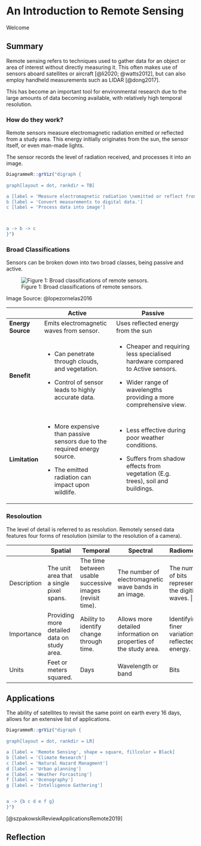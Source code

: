 # An Introduction to Remote Sensing

Welcome

## Summary

Remote sensing refers to techniques used to gather data for an object or area of interest without directly measuring it. This often makes use of sensors aboard satellites or aircraft [@li2020; @watts2012], but can also employ handheld measurements such as LIDAR [@dong2017].

This has become an important tool for environmental research due to the large amounts of data becoming available, with relatively high temporal resolution.

### How do they work?

Remote sensors measure electromagnetic radiation emitted or reflected from a study area. This energy initially originates from the sun, the sensor itself, or even man-made lights.

The sensor records the level of radiation received, and processes it into an image.

```r
DiagrammeR::grViz("digraph {
  
graph[layout = dot, rankdir = TB]

a [label = 'Measure electromagnetic radiation \nemitted or reflect from study area ']
b [label = 'Convert measurements to digital data.']
c [label = 'Process data into image']



a -> b -> c
}")

```

### Broad Classifications

Sensors can be broken down into two broad classes, being passive and active.

![Figure 1: Broad classifications of remote sensors.](https://www.researchgate.net/publication/339726853/figure/fig1/AS:865831357521920@1583441690681/Differences-between-passive-and-active-sensors.png)

Image Source: @lopezornelas2016

+-------------------+----------------------------------------------------------------------------+-----------------------------------------------------------------------------------+
|                   | Active                                                                     | Passive                                                                           |
+===================+============================================================================+===================================================================================+
| **Energy Source** | Emits electromagnetic waves from sensor.                                   | Uses reflected energy from the sun                                                |
+-------------------+----------------------------------------------------------------------------+-----------------------------------------------------------------------------------+
| **Benefit**       | -   Can penetrate through clouds, and vegetation.                          | -   Cheaper and requiring less specialised hardware compared to Active sensors.   |
|                   |                                                                            |                                                                                   |
|                   | -   Control of sensor leads to highly accurate data.                       | -   Wider range of wavelengths providing a more comprehensive view.               |
+-------------------+----------------------------------------------------------------------------+-----------------------------------------------------------------------------------+
| **Limitation**    | -   More expensive than passive sensors due to the required energy source. | -   Less effective during poor weather conditions.                                |
|                   |                                                                            |                                                                                   |
|                   | -   The emitted radiation can impact upon wildlife.                        | -   Suffers from shadow effects from vegetation (E.g. trees), soil and buildings. |
+-------------------+----------------------------------------------------------------------------+-----------------------------------------------------------------------------------+

### Resoloution

The level of detail is referred to as resolution. Remotely sensed data features four forms of resolution (similar to the resolution of a camera).

+-------------+---------------------------------------------+-----------------------------------------------------------+-------------------------------------------------------------------+---------------------------------------------------------+
|             | Spatial                                     | Temporal                                                  | Spectral                                                          | Radiometric                                             |
+=============+=============================================+===========================================================+===================================================================+=========================================================+
| Description | The unit area that a single pixel spans.    | The time between usable successive images (revisit time). | The number of electromagnetic wave bands in an image.             | The number of bits representing the digitised waves. \| |
+-------------+---------------------------------------------+-----------------------------------------------------------+-------------------------------------------------------------------+---------------------------------------------------------+
| Importance  | Providing more detailed data on study area. | Ability to identify change through time.                  | Allows more detailed information on properties of the study area. | Identifying finer variations in reflected energy.       |
+-------------+---------------------------------------------+-----------------------------------------------------------+-------------------------------------------------------------------+---------------------------------------------------------+
| Units       | Feet or meters squared.                     | Days                                                      | Wavelength or band                                                | Bits                                                    |
+-------------+---------------------------------------------+-----------------------------------------------------------+-------------------------------------------------------------------+---------------------------------------------------------+

## Applications

The ability of satellites to revisit the same point on earth every 16 days, allows for an extensive list of applications.

```r
DiagrammeR::grViz("digraph {
  
graph[layout = dot, rankdir = LR]

a [label = 'Remote Sensing', shape = square, fillcolor = Black]
b [label = 'Climate Research']
c [label = 'Natural Hazard Managment']
d [label = 'Urban planning']
e [label = 'Weather Forcasting']
f [label = 'Ocenography']
g [label = 'Intelligence Gathering']


a -> {b c d e f g}
}")

```

[@szpakowskiReviewApplicationsRemote2019]

## Reflection

